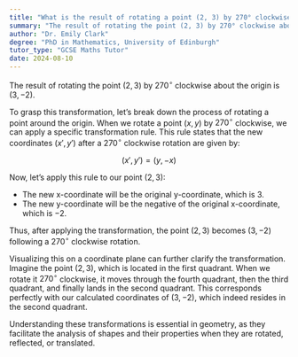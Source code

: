 ```yaml
---
title: "What is the result of rotating a point (2, 3) by 270° clockwise about the origin?"
summary: "The result of rotating the point (2, 3) by 270° clockwise about the origin is (3, -2)."
author: "Dr. Emily Clark"
degree: "PhD in Mathematics, University of Edinburgh"
tutor_type: "GCSE Maths Tutor"
date: 2024-08-10
---
```


The result of rotating the point $(2, 3)$ by $270^\circ$ clockwise about the origin is $(3, -2)$.

To grasp this transformation, let’s break down the process of rotating a point around the origin. When we rotate a point $(x, y)$ by $270^\circ$ clockwise, we can apply a specific transformation rule. This rule states that the new coordinates $(x', y')$ after a $270^\circ$ clockwise rotation are given by:

$$(x', y') = (y, -x)$$

Now, let’s apply this rule to our point $(2, 3)$:
- The new x-coordinate will be the original y-coordinate, which is $3$.
- The new y-coordinate will be the negative of the original x-coordinate, which is $-2$.

Thus, after applying the transformation, the point $(2, 3)$ becomes $(3, -2)$ following a $270^\circ$ clockwise rotation.

Visualizing this on a coordinate plane can further clarify the transformation. Imagine the point $(2, 3)$, which is located in the first quadrant. When we rotate it $270^\circ$ clockwise, it moves through the fourth quadrant, then the third quadrant, and finally lands in the second quadrant. This corresponds perfectly with our calculated coordinates of $(3, -2)$, which indeed resides in the second quadrant.

Understanding these transformations is essential in geometry, as they facilitate the analysis of shapes and their properties when they are rotated, reflected, or translated.
    